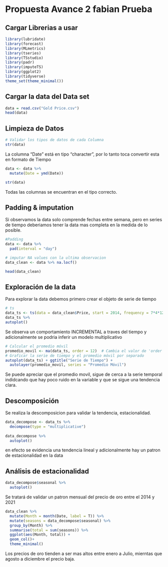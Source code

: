 # Propuesta Avance 2 fabian Prueba

## Cargar Librerias a usar
```{r}
library(lubridate) 
library(forecast) 
library(MLmetrics) 
library(tseries) 
library(TSstudio) 
library(padr) 
library(imputeTS)
library(ggplot2)
library(tidyverse)
theme_set(theme_minimal())
```
## Cargar la data del Data set
```{r}
data = read.csv("Gold Price.csv")
head(data)
```
## Limpieza de Datos
```{r}
# Validar los tipos de datos de cada Columna
str(data)
```
La columna "Date" está en tipo "character", por lo tanto toca convertir esta en formato de Tiempo

```{r}
data <- data %>% 
  mutate(Date = ymd(Date))

str(data)
```
Todas las columnas se encuentran en el tipo correcto. 

## Padding & imputation
Si observamos la data solo comprende fechas entre semana, pero en series de tiempo deberiamos tener la data mas completa en la medida de lo posible.
```{r}
#Padding
data <- data %>% 
  pad(interval = "day") 

# imputar NA values con la ultima observacion
data_clean <- data %>% na.locf()

head(data_clean)
```
## Exploración de la data
Para explorar la data debemos primero crear el objeto de serie de tiempo
```{r}
# ts
data_ts <- ts(data = data_clean$Price, start = 2014, frequency = 7*4*12)
data_ts %>% 
autoplot()
```
Se observa un comportamiento INCREMENTAL a traves del tiempo y adicionalmente se podria inferir un modelo multiplicativo

```{r}
# Calcular el promedio móvil
promedio_movil <- ma(data_ts, order = 12)  # Cambia el valor de 'order' según tus necesidades
# Graficar la serie de tiempo y el promedio móvil por separado
autoplot(data_ts) + ggtitle("Serie de Tiempo") +
  autolayer(promedio_movil, series = "Promedio Móvil")
```

Se puede apreciar que el promedio movil, sigue de cerca a la serie temporal indidcando que hay poco ruido en la variable y que se sigue una tendencia clara.

## Descomposición
Se realiza la descomposicion para validar la tendencia, estacionalidad.
```{r}
data_decompose <- data_ts %>% 
  decompose(type = "multiplicative")
  
data_decompose %>% 
  autoplot()
```
en efecto se evidencia una tendencia lineal y adicionalmente hay un patron de estacionalidad en la data

## Análisis de estacionalidad

```{r}
data_decompose$seasonal %>% 
  autoplot()
```
Se tratará de validar un patron mensual del precio de oro entre el 2014 y 2021

```{r}
data_clean %>% 
  mutate(Month = month(Date, label = T)) %>% 
  mutate(seasons = data_decompose$seasonal) %>% 
  group_by(Month) %>% 
  summarise(total = sum(seasons)) %>%   
  ggplot(aes(Month, total)) +
  geom_col()+
  theme_minimal()
```
Los precios de oro tienden a ser mas altos entre enero a Julio, mierntas que agosto a diciembre el precio baja.
